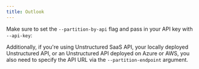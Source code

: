 ```yaml
---
title: Outlook
---
```



<SharedContentOutlook/>

Make sure to set the `--partition-by-api` flag and pass in your API key with `--api-key`:


<CodeGroup>

  <OutlookAPISh />

  <OutlookAPIPy />

</CodeGroup>

Additionally, if you're using Unstructured SaaS API, your locally deployed Unstructured API, or an Unstructured API
deployed on Azure or AWS, you also need to specify the API URL via the `--partition-endpoint` argument.